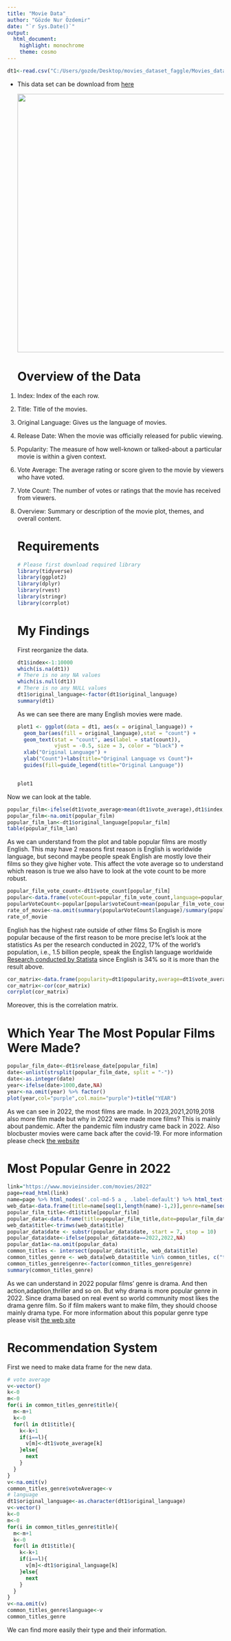 ---
title: "Movie Data"
author: "Gözde Nur Özdemir"
date: "`r Sys.Date()`"
output: 
  html_document:
    highlight: monochrome
    theme: cosmo
---

```{r setup, include=F,eval=T}
dt1<-read.csv("C:/Users/gozde/Desktop/movies_dataset_faggle/Movies_dataset.csv")
```

-   This data set can be download from [here](%5Bhttps://www.kaggle.com/datasets/nagrajdesai/latest-10000-movies-dataset-from-tmdb?resource=download%5D(http://127.0.0.1:23433/#0%20%22https://www.kaggle.com/datasets/nagrajdesai/latest-10000-movies-dataset-from-tmdb?resource=download%22))

    [![](20150804224608-movies.jpeg){width="600"}](https://www.yandex.com.tr/gorsel/search?from=tabbar&img_url=https%3A%2F%2Fkpravda.ru%2Fwp-content%2Fuploads%2F2020%2F01%2Fkinoteatr-scaled.jpg&lr=104782&pos=0&rpt=simage&text=movies)

    # Overview of the Data

1.  Index: Index of the each row.

2.  Title: Title of the movies.

3.  Original Language: Gives us the language of movies.

4.  Release Date: When the movie was officially released for public viewing.

5.  Popularity: The measure of how well-known or talked-about a particular movie is within a given context.

6.  Vote Average: The average rating or score given to the movie by viewers who have voted.

7.  Vote Count: The number of votes or ratings that the movie has received from viewers.

8.  Overview: Summary or description of the movie plot, themes, and overall content.

    # Requirements

    ```{r echo = T, results = 'hide',message=FALSE, warning=FALSE}
    # Please first download required library
    library(tidyverse)
    library(ggplot2)
    library(dplyr)
    library(rvest)
    library(stringr)
    library(corrplot)
    ```

    # My Findings

    First reorganize the data.

    ```{r}
    dt1$index<-1:10000
    which(is.na(dt1))
    # There is no any NA values
    which(is.null(dt1))
    # There is no any NULL values
    dt1$original_language<-factor(dt1$original_language)
    summary(dt1)
    ```

    As we can see there are many English movies were made.

    ```{r,fig.width = 15, fig.height = 10,warning=F}
    plot1 <- ggplot(data = dt1, aes(x = original_language)) +
      geom_bar(aes(fill = original_language),stat = "count") +
      geom_text(stat = "count", aes(label = stat(count)),
                vjust = -0.5, size = 3, color = "black") +
      xlab("Original Language") +
      ylab("Count")+labs(title="Original Language vs Count")+
      guides(fill=guide_legend(title="Original Language"))
     

    plot1


    ```

Now we can look at the table.

```{r}
popular_film<-ifelse(dt1$vote_average>mean(dt1$vote_average),dt1$index,NA)
popular_film<-na.omit(popular_film)
popular_film_lan<-dt1$original_language[popular_film]
table(popular_film_lan)

```

As we can understand from the plot and table popular films are mostly English. This may have 2 reasons first reason is English is worldwide language, but second maybe people speak English are mostly love their films so they give higher vote. This affect the vote average so to understand which reason is true we also have to look at the vote count to be more robust.

```{r}
popular_film_vote_count<-dt1$vote_count[popular_film]
popular<-data.frame(voteCount=popular_film_vote_count,language=popular_film_lan)
popularVoteCount<-popular[popular$voteCount>mean(popular_film_vote_count),]
rate_of_movie<-na.omit(summary(popularVoteCount$language)/summary(popular$language))
rate_of_movie
```

English has the highest rate outside of other films So English is more popular because of the first reason to be more precise let's look at the statistics As per the research conducted in 2022, 17% of the world's population, i.e., 1.5 billion people, speak the English language worldwide [Research conducted by Statista](https://www.statista.com/statistics/266808/the-most-spoken-languages-worldwide/) since English is 34% so it is more than the result above.

```{r}
cor_matrix<-data.frame(popularity=dt1$popularity,average=dt1$vote_average,count=dt1$vote_count)
cor_matrix<-cor(cor_matrix)
corrplot(cor_matrix)
```

Moreover, this is the correlation matrix.

# Which Year The Most Popular Films Were Made?

```{r,message=F,error=F}
popular_film_date<-dt1$release_date[popular_film]
date<-unlist(strsplit(popular_film_date, split = "-"))
date<-as.integer(date)
year<-ifelse(date>1000,date,NA)
year<-na.omit(year) %>% factor()
plot(year,col="purple",col.main="purple")+title("YEAR")
```

As we can see in 2022, the most films are made. In 2023,2021,2019,2018 also more film made but why in 2022 were made more films? This is mainly about pandemic. After the pandemic film industry came back in 2022. Also blocbuster movies were came back after the covid-19. For more information please check [the website](https://www.linkedin.com/pulse/what-can-we-expect-movies-2022-film-industry-news-konnectdigital)

# Most Popular Genre in 2022

```{r}
link="https://www.movieinsider.com/movies/2022"
page=read_html(link)
name=page %>% html_nodes('.col-md-5 a , .label-default') %>% html_text()
web_data<-data.frame(title=name[seq(1,length(name)-1,2)],genre=name[seq(2,length(name),2)])
popular_film_title<-dt1$title[popular_film]
popular_data<-data.frame(title=popular_film_title,date=popular_film_date)
web_data$title<-trimws(web_data$title)
popular_data$date <- substr(popular_data$date, start = 7, stop = 10)
popular_data$date<-ifelse(popular_data$date==2022,2022,NA)
popular_dat1a<-na.omit(popular_data)
common_titles <- intersect(popular_data$title, web_data$title)
common_titles_genre <- web_data[web_data$title %in% common_titles, c("title", "genre")]
common_titles_genre$genre<-factor(common_titles_genre$genre)
summary(common_titles_genre)
```

As we can understand in 2022 popular films' genre is drama. And then action,adaption,thriller and so on. But why drama is more popular genre in 2022. Since drama based on real event so world community most likes the drama genre film. So if film makers want to make film, they should choose mainly drama type. For more information about this popular genre type please visit [the web site](https://medium.com/@bagas.darmawann/genre-trends-in-global-film-production-adf35af492c8)

#   R**ecommendation System**

First we need to make data frame for the new data.

```{r}
# vote average
v<-vector()
k<-0
m<-0
for(i in common_titles_genre$title){
  m<-m+1
  k<-0
  for(l in dt1$title){
    k<-k+1
    if(i==l){
      v[m]<-dt1$vote_average[k]
    }else{
      next
    }
  }
}
v<-na.omit(v)
common_titles_genre$voteAverage<-v
# language
dt1$original_language<-as.character(dt1$original_language)
v<-vector()
k<-0
m<-0
for(i in common_titles_genre$title){
  m<-m+1
  k<-0
  for(l in dt1$title){
    k<-k+1
    if(i==l){
      v[m]<-dt1$original_language[k]
    }else{
      next
    }
  }
}
v<-na.omit(v)
common_titles_genre$language<-v
common_titles_genre

```

We can find more easily their type and their information.

